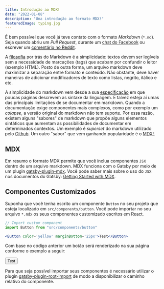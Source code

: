 ```yaml
---
title: Introdução ao MDX!
date: "2022-01-08"
description: "Uma introdução ao formato MDX!" 
featuredImage: typing.jpg
---
```



É bem possível que você já teve contato com o formato _Markdown_ (`*.md`). Seja
quando abriu um _Pull Request_, durante um [chat do
Facebook](https://www.facebook.com/help/147348452522644) ou escrever um
[comentário no Reddit](https://www.reddit.com/wiki/markdown).

A [filosofia](https://www.ultraedit.com/company/blog/community/what-is-markdown-why-use-it.html)
por trás do Markdown é a simplicidade: textos devem ser legíveis sem a
necessidade de marcações (tags) que acabam por confundir o leitor (exemplo HTML).
Posto de outra forma, um arquivo markdown deve maximizar a separação entre
formato e conteúdo. Não obstante, deve haver maneiras de adicionar modificadores
de texto como listas, negrito, itálico e etc.

A simplicidade do markdown vem desde a sua
[especificação](https://daringfireball.net/projects/markdown/) em que poucas
páginas descrevem as sintaxe da linguagem. E talvez esteja aí umas das principais
limitações de se documentar em markdown. Quando a documentação exige componentes
mais complexos, como por exemplo um *colapse*, a versão original do markdown não
tem suporte. Por essa razão,  existem alguns "sabores" de markdown que propõe
alguns elementos sintáticos que aumentam as possibilidades de documentar em
determinados contextos. Um exemplo é *superset* do markdown utilizado pelo
[Github](https://github.github.com/gfm/). Um outro "sabor" que vem ganhando
popularidade é o [MDX!](https://mdxjs.com/docs/what-is-mdx/).

## MDX

Em resumo o formato MDX permite que você inclua componentes `JSX` dentro de um
arquivo markdown.  MDX funciona com o Gatsby por meio de um plugin
[gatsby-plugin-mdx](https://www.gatsbyjs.org/packages/gatsby-plugin-mdx/). Você
pode saber mais sobre o uso do `JSX` nos documentos do Gatsby: [Getting Started
with MDX](https://www.gatsbyjs.org/docs/mdx/getting-started/).

## Componentes Customizados

Suponha que você tenha escrito um componente `Button` no seu projeto que esteja
localizado em `src/components/button`. Você pode importar no seu arquivo
`*.mdx` os seus componentes customizado escritos em React.

```jsx
// Import custom component
import Button from "src/components/button"

<Button color='yellow' marginBottom='25px'>Test</Button>
```

Com base no código anterior um botão será renderizado na sua página conforme o
exemplo a seguir:

<Button color='yellow' marginBottom='25px'>Test</Button>

Para que seja possível importar seus componentes é necessário utilizar o plugin 
[gatsby-plugin-root-import](https://www.gatsbyjs.org/plugins/gatsby-plugin-root-import/)
de modo a disponibilizar o caminho relativo do componente.

